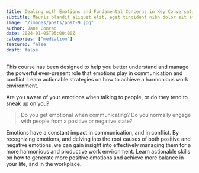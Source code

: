 ```yaml
---
title: Dealing with Emotions and Fundamental Concerns in Key Conversations
subtitle: Mauris blandit aliquet elit, eget tincidunt nibh dolor sit amet,
image: "/images/posts/post-9.jpg"
author: Jane Conrad
date: 2024-01-05T05:00:00Z
categories: ["mediation"]
featured: false
draft: false
---
```


This course has been designed to help you better understand and manage the powerful ever-present role that emotions play in communication and conflict. Learn actionable strategies on how to achieve a harmonious work environment.

Are you aware of your emotions when talking to people, or do they tend to sneak up on you?

<Blockquote>
  Do you get emotional when communicating?
  Do you normally engage with people from a positive or negative state?
</Blockquote>

Emotions have a constant impact in communication, and in conflict. By recognizing emotions, and delving into the root causes of both positive and negative emotions, we can gain insight into effectively managing them for a more harmonious and productive work environment. Learn actionable skills on how to generate more positive emotions and achieve more balance in your life, and in the workplace.
